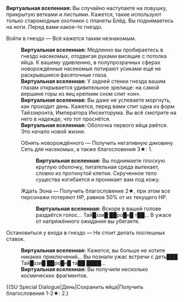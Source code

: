 {{Диалог Начало}}
:'''Виртуальная вселенная:''' Вы случайно наступаете на ловушку, прикрытую ветками и листьями. Кажется, такие используют только старомодные охотники с планеты Блёд. Вы поднимаетесь на ноги. Перед вами какое-то гнездо.
:{{Диалог|Звезда}} Войти в гнездо &mdash; Всё кажется таким незнакомым.
::'''Виртуальная вселенная:''' Медленно вы пробираетесь в гнездо насекомых, отодвигая руками висящие с потолка яйца. К вашему удивлению, в полупрозрачных сферах новорождённые насекомые потирают усиками ещё не раскрывшиеся фасеточные глаза.
::'''Виртуальная вселенная:''' У задней стенки гнезда вашим глазам открывается удивительное зрелище: на самой вершине горы из яиц крепким сном спит «он».
::'''Виртуальная вселенная:''' Вы даже не успеваете моргнуть, как проходит день. Кажется, перед вами спит одна из форм Тайззиронта, Императора Инсекторума. Вы всё смотрите на него в надежде, что тот проснётся.
::'''Виртуальная вселенная:''' Оболочка первого яйца рвётся. Это начало новой жизни.
::{{Диалог|Звезда}} Обнять новорождённого &mdash; Получить негативную диковину Сеть для насекомых, а также благословения 3★: 1.
:::'''Виртуальная вселенная:''' Вы поднимаете плоскую круглую оболочку, питательная среда вытекает, словно из проткнутой клетки. Скрученное тело существа изгибается и проникает вам под кожу.
::{{Диалог|Звезда}} Ждать Эона &mdash; Получить благословение 2★, при этом все персонажи потеряют НР, равное 50% от их текущего НР.
:::'''Виртуальная вселенная:''' Вскоре в вашей голове раздаётся голос... Тай█ззи█ ██ро█н█ т██... В ужасе от напряжённого ожидания вы убегаете.
:{{Диалог|Звезда}} Остановиться у входа в гнездо &mdash; Не стоит делать поспешных ставок.
::'''Виртуальная вселенная:''' Кажется, вы больше не хотите никаких приключений... Вы познали ужас встречи с деть███ Тай█ззи█ ██ро█н█ та██ ████...
::'''Виртуальная вселенная:''' Вы получили несколько космических фрагментов.
:{{SU Special Dialogue|День|Сохранить яйца|Получить благословения 1-2★: 2.}
{{Диалог Конец}}